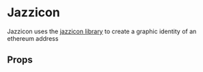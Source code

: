 

# Jazzicon

Jazzicon uses the [jazzicon library](https://github.com/MetaMask/jazzicon) to create a graphic identity of an ethereum address

<Canvas>
  <Story id="components-ui-jazzicon--default-story" />
</Canvas>

## Props

<ArgsTable of={Jazzicon} />
